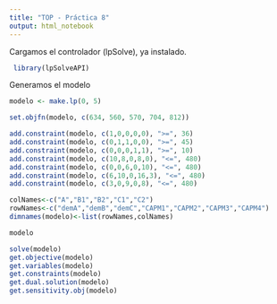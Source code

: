 ```yaml
---
title: "TOP - Práctica 8"
output: html_notebook
---
```


Cargamos el controlador (lpSolve), ya instalado.
```r
 library(lpSolveAPI)
```

Generamos el modelo

```r
modelo <- make.lp(0, 5)

set.objfn(modelo, c(634, 560, 570, 704, 812))

add.constraint(modelo, c(1,0,0,0,0), ">=", 36)
add.constraint(modelo, c(0,1,1,0,0), ">=", 45)
add.constraint(modelo, c(0,0,0,1,1), ">=", 10)
add.constraint(modelo, c(10,8,0,8,0), "<=", 480)
add.constraint(modelo, c(0,0,6,0,10), "<=", 480)
add.constraint(modelo, c(6,10,0,16,3), "<=", 480)
add.constraint(modelo, c(3,0,9,0,8), "<=", 480)

colNames<-c("A","B1","B2","C1","C2")
rowNames<-c("demA","demB","demC","CAPM1","CAPM2","CAPM3","CAPM4")
dimnames(modelo)<-list(rowNames,colNames)

modelo

```
```r
solve(modelo)
get.objective(modelo)
get.variables(modelo)
get.constraints(modelo)
get.dual.solution(modelo)
get.sensitivity.obj(modelo)
```

